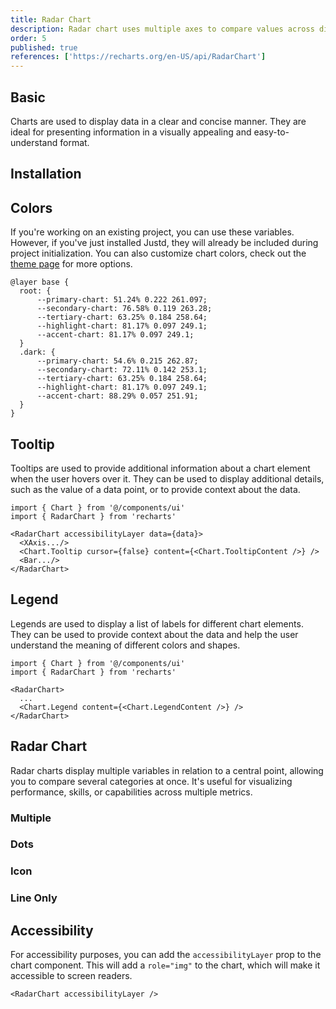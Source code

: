 ```yaml
---
title: Radar Chart
description: Radar chart uses multiple axes to compare values across different variables from a central point.
order: 5
published: true
references: ['https://recharts.org/en-US/api/RadarChart']
---
```

## Basic
Charts are used to display data in a clear and concise manner. They are ideal for presenting information in a visually appealing and easy-to-understand format.
<Demo center component="chart/radar/radar-chart-demo" />

## Installation
<Install component='chart' />

## Colors
If you're working on an existing project, you can use these variables. However, if you've just installed Justd, they will already be included during project initialization. You can also customize chart colors, check out the [theme page](/themes) for more options.
```
@layer base {
  root: {
      --primary-chart: 51.24% 0.222 261.097;
      --secondary-chart: 76.58% 0.119 263.28;
      --tertiary-chart: 63.25% 0.184 258.64;
      --highlight-chart: 81.17% 0.097 249.1;
      --accent-chart: 81.17% 0.097 249.1;
  }
  .dark: {
      --primary-chart: 54.6% 0.215 262.87;
      --secondary-chart: 72.11% 0.142 253.1;
      --tertiary-chart: 63.25% 0.184 258.64;
      --highlight-chart: 81.17% 0.097 249.1;
      --accent-chart: 88.29% 0.057 251.91;
  }
}
```

## Tooltip
Tooltips are used to provide additional information about a chart element when the user hovers over it. They can be used to display additional details, such as the value of a data point, or to provide context about the data.
```
import { Chart } from '@/components/ui'
import { RadarChart } from 'recharts'

<RadarChart accessibilityLayer data={data}>
  <XAxis.../>
  <Chart.Tooltip cursor={false} content={<Chart.TooltipContent />} />
  <Bar.../>
</RadarChart>
```

## Legend
Legends are used to display a list of labels for different chart elements. They can be used to provide context about the data and help the user understand the meaning of different colors and shapes.
```
import { Chart } from '@/components/ui'
import { RadarChart } from 'recharts'

<RadarChart>
  ...
  <Chart.Legend content={<Chart.LegendContent />} />
</RadarChart>
```

## Radar Chart
Radar charts display multiple variables in relation to a central point, allowing you to compare several categories at once. It's useful for visualizing performance, skills, or capabilities across multiple metrics.

### Multiple
<Demo center component="chart/radar/radar-chart-multiple-demo" />

### Dots
<Demo center component="chart/radar/radar-chart-dots-demo" />

### Icon
<Demo center component="chart/radar/radar-chart-icon-demo" />

### Line Only
<Demo center component="chart/radar/radar-chart-line-only-demo" />

## Accessibility
For accessibility purposes, you can add the `accessibilityLayer` prop to the chart component. This will add a `role="img"` to the chart, which will make it accessible to screen readers.
```
<RadarChart accessibilityLayer />
```
